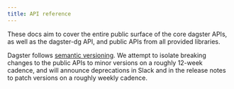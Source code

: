 ```yaml
---
title: API reference
---
```


These docs aim to cover the entire public surface of the core dagster APIs, as well as the dagster-dg API, and public APIs from all provided libraries.

Dagster follows [semantic versioning](https://semver.org/). We attempt to isolate breaking changes to the public APIs to minor versions on a roughly 12-week cadence, and will announce deprecations in Slack and in the release notes to patch versions on a roughly weekly cadence.
